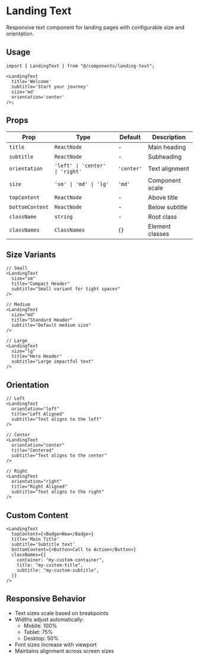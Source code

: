 # Landing Text

Responsive text component for landing pages with configurable size and orientation.

## Usage

```tsx
import { LandingText } from "@/components/landing-text";

<LandingText
  title='Welcome'
  subtitle='Start your journey'
  size='md'
  orientation='center'
/>;
```

## Props

| Prop            | Type                            | Default    | Description     |
| --------------- | ------------------------------- | ---------- | --------------- |
| `title`         | `ReactNode`                     | -          | Main heading    |
| `subtitle`      | `ReactNode`                     | -          | Subheading      |
| `orientation`   | `'left' \| 'center' \| 'right'` | `'center'` | Text alignment  |
| `size`          | `'sm' \| 'md' \| 'lg'`          | `'md'`     | Component scale |
| `topContent`    | `ReactNode`                     | -          | Above title     |
| `bottomContent` | `ReactNode`                     | -          | Below subtitle  |
| `className`     | `string`                        | -          | Root class      |
| `classNames`    | `ClassNames`                    | `{}`       | Element classes |

## Size Variants

```tsx
// Small
<LandingText
  size="sm"
  title="Compact Header"
  subtitle="Small variant for tight spaces"
/>

// Medium
<LandingText
  size="md"
  title="Standard Header"
  subtitle="Default medium size"
/>

// Large
<LandingText
  size="lg"
  title="Hero Header"
  subtitle="Large impactful text"
/>
```

## Orientation

```tsx
// Left
<LandingText
  orientation="left"
  title="Left Aligned"
  subtitle="Text aligns to the left"
/>

// Center
<LandingText
  orientation="center"
  title="Centered"
  subtitle="Text aligns to the center"
/>

// Right
<LandingText
  orientation="right"
  title="Right Aligned"
  subtitle="Text aligns to the right"
/>
```

## Custom Content

```tsx
<LandingText
  topContent={<Badge>New</Badge>}
  title='Main Title'
  subtitle='Subtitle text'
  bottomContent={<Button>Call to Action</Button>}
  classNames={{
    container: "my-custom-container",
    title: "my-custom-title",
    subtitle: "my-custom-subtitle",
  }}
/>
```

## Responsive Behavior

- Text sizes scale based on breakpoints
- Widths adjust automatically:
  - Mobile: 100%
  - Tablet: 75%
  - Desktop: 50%
- Font sizes increase with viewport
- Maintains alignment across screen sizes
